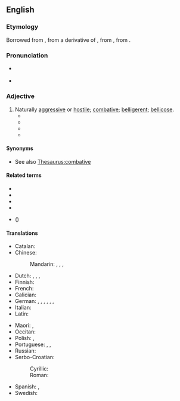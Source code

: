 ==English==

===Etymology===
{{root|en|ine-pro|*pewǵ-}}
Borrowed from {{bor|en|la|-}}, from a derivative of {{m|la|pugnāx}}, from {{m|la|pugnō||I fight}}, from {{m|la|pugnus||fist}}.

===Pronunciation===
* {{a|UK|US}} {{IPA|en|/pʌɡˈneɪ.ʃəs/}}
* {{rhymes|en|eɪʃəs}}

===Adjective===
{{en-adj}}

# Naturally [[aggressive]] or [[hostile]]; [[combative]]; [[belligerent]]; [[bellicose]].
#* {{quote-book|en|year=1858|author={{w|Anthony Trollope}}|title=Dr Thorne|chapter=3|passage=Not that the doctor was a bully, or even '''pugnacious''', in the usual sense of the word; he had no disposition to provoke a fight, no propense love of quarrelling.}}
#* {{quote-book|en|year=1904|author={{w|Jack London}}|title=The Sea Wolf|chapter=15|passage=As he made the demand he spat out a mouthful of blood and teeth and shoved his '''pugnacious''' face close to Oofty-Oofty.}}
#* {{quote-book|en|year=2003|author={{w|Ken Follett}}|title=Hornet Flight|isbn=9780451210746|url=http://books.google.ca/books?id=cveoqrRNew0C&dq=pugnacious+subject%3A%22fiction%22&q=pugnacious#v=snippet&q=pugnacious&f=false|pages=249-250|passage=In the face of bad news Churchill normally became even more '''pugnacious''', always wanting to respond to defeat by going on the attack.}}
#* {{quote-journal|en|author=Oliver Brown|title=Oscar Pistorius jailed for five years – sport afforded no protection against his tragic fallibilities: Bladerunner's punishment for killing Reeva Steenkamp is but a frippery when set against the burden that her bereft parents, June and Barry, must carry &#91;print version: No room for sentimentality in this tragedy, 13 September 2014, p.&nbsp;S22&#93;|url=http://www.telegraph.co.uk/news/worldnews/oscar-pistorius/11089621/Oscar-Pistorius-jailed-for-five-years-sport-afforded-no-protection-against-his-tragic-fallibilities.html|work={{w|The Daily Telegraph}} (Sport)|date=21 October 2014|passage=[I]n the 575 days since [[w:Oscar Pistorius|[Oscar] Pistorius]] shot dead his girlfriend {{w|Reeva Steenkamp}}, there has been an unseemly scramble to construct revisionist histories, to identify evidence beneath that placid exterior of a '''pugnacious''', hair-trigger personality.}}

====Synonyms====
* See also [[Thesaurus:combative]]

====Related terms====
* {{l|en|impugn}}
* {{l|en|poniard}}
* {{l|en|pugilism}}
* {{l|en|pugnacity}}
* {{l|en|repugn}} ({{l|en|repugnant}})

====Translations====
{{trans-top|aggressive, belligerent}}
* Catalan: {{t|ca|pugnaç}}
* Chinese:
*: Mandarin: {{t|cmn|[[好戰]][[的]]|sc=Hani}}, {{t|cmn|[[好战]][[的]]|tr=hàozhàn de|sc=Hani}}, {{t|cmn|[[好鬥]][[的]]|sc=Hani}}, {{t|cmn|[[好斗]][[的]]|tr=hàodòu de|sc=Hani}}
* Dutch: {{t+|nl|strijdlustig}}, {{t+|nl|vechtlustig}}, {{t+|nl|vijandig}}, {{t+|nl|vijandig}}
* Finnish: {{t|fi|taistelunhaluinen}}
* French: {{t+|fr|pugnace}}
* Galician: {{t|gl|pugnaz}}
* German: {{t|de|kampflustig}}, {{t+|de|streitsüchtig}}, {{t|de|streitlustig}}, {{t|de|rauflustig}}, {{t+|de|kampfeslustig}}, {{t|de|kämpferisch}}, {{t+|de|aggressiv}}
* Italian: {{t+|it|pugnace}}
* Latin: {{t|la|pugnāx}}
{{trans-mid}}
* Maori: {{t|mi|pukungangare}}, {{t|mi|ririhau}}
* Occitan: {{t|oc|pugnaç}}
* Polish: {{t+|pl|wojowniczy}}, {{t+|pl|awanturniczy|m}}
* Portuguese: {{t|pt|pugnaz}}, {{t|pt|pugnace}}, {{t+|pt|belicoso}}
* Russian: {{t+|ru|драчли́вый}}
* Serbo-Croatian:
*: Cyrillic: {{t|sh|ратоборан}}
*: Roman: {{t+|sh|ratoboran}}
* Spanish: {{t+|es|pugnaz}}, {{t+|es|belicoso}}
* Swedish: {{t+|sv|stridslysten}}
{{trans-bottom}}